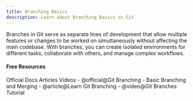 ```yaml
---
title: Branching Basics
description: Learn about Branching Basics in Git
---
```

Branches in Git serve as separate lines of development that allow multiple features or changes to be worked on simultaneously without affecting the main codebase. With branches, you can create isolated environments for different tasks, collaborate with others, and manage complex workflows.

#### Free Resources

<Tabs defaultValue="official">
<TabsList>
<TabsTrigger value="official">Official Docs</TabsTrigger>
<TabsTrigger value="article">Articles</TabsTrigger>
<TabsTrigger value="video">Videos</TabsTrigger>
</TabsList>

<TabsContent value="article">
<Note type="note" title="article">
- <Link href="https://git-scm.com/book/en/v2/Git-Branching-Basic-Branching-and-Merging">@official@Git Branching - Basic Branching and Merging</Link>
- <Link href="https://learngitbranching.js.org/">@article@Learn Git Branching</Link>
- <Link href="https://www.youtube.com/watch?v=e2IbNHi4uCI">@video@Git Branches Tutorial</Link>
</Note>
</TabsContent>
</Tabs>
